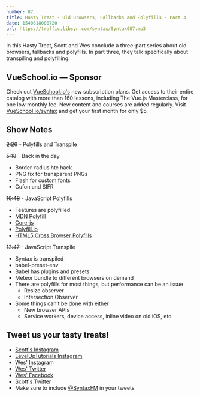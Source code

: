 ```yaml
---
number: 87
title: Hasty Treat - Old Browsers, Fallbacks and Polyfills - Part 3
date: 1540818000720
url: https://traffic.libsyn.com/syntax/Syntax087.mp3
---
```


In this Hasty Treat, Scott and Wes conclude a three-part series about old browsers, fallbacks and polyfills. In part three, they talk specifically about transpiling and polyfilling.

## VueSchool.io — Sponsor

Check out [VueSchool.io's](https://vueschool.io/) new subscription plans. Get access to their entire catalog with more than 160 lessons, including The Vue.js Masterclass, for one low monthly fee. New content and courses are added regularly. Visit [VueSchool.io/syntax](https://vueschool.io/syntax) and get your first month for only $5.

## Show Notes

~~2:20~~ - Polyfills and Transpile

~~5:18~~ - Back in the day

  * Border-radius htc hack
  * PNG fix for transparent PNGs
  * Flash for custom fonts
  * Cufon and SIFR

~~10:48~~ - JavaScript Polyfills

  * Features are polyfilled
  * [MDN Polyfill](https://developer.mozilla.org)
  * [Core-js](https://www.npmjs.com/package/core-js)
  * [Polyfill.io](https://polyfill.io)
  * [HTML5 Cross Browser Polyfills](https://github.com/Modernizr/Modernizr/wiki/HTML5-Cross-browser-Polyfills)

~~13:47~~ - JavaScript Transpile

  * Syntax is transpiled
  * babel-preset-env
  * Babel has plugins and presets
  * Meteor bundle to different browsers on demand
* There are polyfills for most things, but performance can be an issue
  * Resize observer
  * Intersection Observer
* Some things can’t be done with either
  * New browser APIs
  * Service workers, device access, inline video on old iOS, etc.

## Tweet us your tasty treats!

* [Scott's Instagram](https://www.instagram.com/stolinski/)
* [LevelUpTutorials Instagram](https://www.instagram.com/LevelUpTutorials/)
* [Wes' Instagram](https://www.instagram.com/wesbos/)
* [Wes' Twitter](https://twitter.com/wesbos)
* [Wes' Facebook](https://www.facebook.com/wesbos.developer)
* [Scott's Twitter](https://twitter.com/stolinski)
* Make sure to include [@SyntaxFM](https://twitter.com/SyntaxFM) in your tweets
